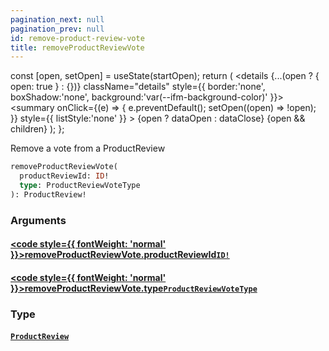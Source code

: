 ```yaml
---
pagination_next: null
pagination_prev: null
id: remove-product-review-vote
title: removeProductReviewVote
---
```









  const [open, setOpen] = useState(startOpen);
  return (
    <details {...(open ? { open: true } : {})} className="details" style={{ border:'none', boxShadow:'none', background:'var(--ifm-background-color)' }}>
      <summary
        onClick={(e) => {
          e.preventDefault();
          setOpen((open) => !open);
        }}
        style={{ listStyle:'none' }}
      >
      {open ? dataOpen : dataClose}
      </summary>
      {open && children}
    </details>
  );
};








Remove a vote from a ProductReview


```graphql
removeProductReviewVote(
  productReviewId: ID!
  type: ProductReviewVoteType
): ProductReview!
```




### Arguments

#### [<code style={{ fontWeight: 'normal' }}>removeProductReviewVote.<b>productReviewId</b></code>](#)<Bullet />[`ID!`](/types/scalars/id.mdx) <Badge class="badge badge--secondary" text="non-null"/> <Badge class="badge badge--secondary" text="scalar"/> 



#### [<code style={{ fontWeight: 'normal' }}>removeProductReviewVote.<b>type</b></code>](#)<Bullet />[`ProductReviewVoteType`](/types/enums/product-review-vote-type.mdx) <Badge class="badge badge--secondary" text="enum"/> 



### Type

#### [`ProductReview`](/types/objects/product-review.mdx) <Badge class="badge badge--secondary" text="object"/> 







